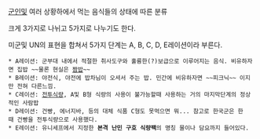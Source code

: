 [[군인]]및 여러 상황하에서 먹는 음식들의 상태에 따른 분류

크게 3가지로 나뉘고 5가지로 나누기도 한다.

미군및 UN의 표현을 합쳐서 5가지 단계는 A, B, C, D, E레이션이라 부른다.

 * A레이션: 군부대 내에서 적절한 취사도구와 훌륭한(?)보급으로 이루어지는 음식. 비유하자면 집밥 ~~물론 현실은 [[짬밥]]~~
 * B레이션: 야전식, 야전에 밥차님이 오셔서 주는 밥. 민간에 비유하자면 ~~피크닉~~ 이지만 전혀 다른느낌.
 * C레이션: [[전투식량]], A및 B형 식량의 사용이 불가능할때 사용하는 거의 마지막단계의 정상적인 사람밥
 * D레이션: 건빵, 에너지바, 등의 대체 식품 C형도 못먹으면 뭐... 참고로 한국군은 한때 건빵을 전투식량으로 사용했다.
 * E레이션: 유니세프에서 지정한 '''본격 난민 구호 식량팩'''의 명칭 물이나 담요까지 들어있다.

